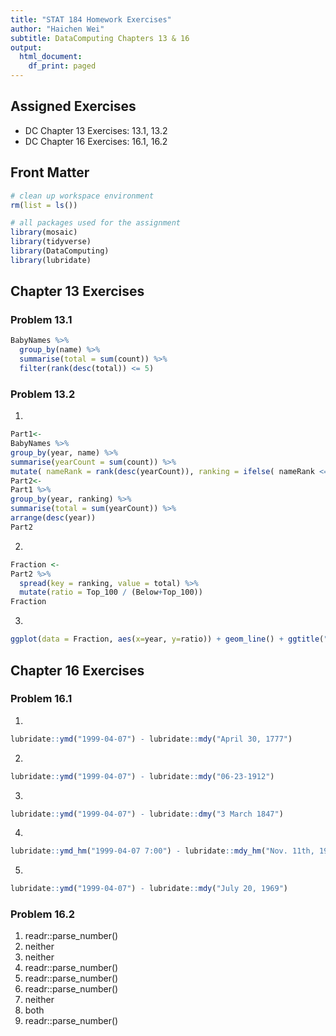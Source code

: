 ```yaml
---
title: "STAT 184 Homework Exercises"
author: "Haichen Wei"
subtitle: DataComputing Chapters 13 & 16
output:
  html_document:
    df_print: paged
---
```


## Assigned Exercises

- DC Chapter 13 Exercises: 13.1, 13.2
- DC Chapter 16 Exercises: 16.1, 16.2

## Front Matter

```r
# clean up workspace environment
rm(list = ls())

# all packages used for the assignment
library(mosaic)
library(tidyverse)
library(DataComputing)
library(lubridate)
```



## Chapter 13 Exercises

### Problem 13.1

```r
BabyNames %>%
  group_by(name) %>%
  summarise(total = sum(count)) %>%
  filter(rank(desc(total)) <= 5)
```

### Problem 13.2

1. 
```r
Part1<-
BabyNames %>%
group_by(year, name) %>% 
summarise(yearCount = sum(count)) %>%
mutate( nameRank = rank(desc(yearCount)), ranking = ifelse( nameRank <= 100, "Top_100", "Below") )
Part2<-
Part1 %>%
group_by(year, ranking) %>% 
summarise(total = sum(yearCount)) %>%
arrange(desc(year))
Part2
```

2. 
```r
Fraction <-
Part2 %>%
  spread(key = ranking, value = total) %>%
  mutate(ratio = Top_100 / (Below+Top_100))
Fraction
```

3. 
```r
ggplot(data = Fraction, aes(x=year, y=ratio)) + geom_line() + ggtitle("Diversity of Name Over Time")
```


## Chapter 16 Exercises

### Problem 16.1

1. 
```r
lubridate::ymd("1999-04-07") - lubridate::mdy("April 30, 1777")
```
2. 
```r
lubridate::ymd("1999-04-07") - lubridate::mdy("06-23-1912")
```
3. 
```r
lubridate::ymd("1999-04-07") - lubridate::dmy("3 March 1847")
```
4. 
```r
lubridate::ymd_hm("1999-04-07 7:00") - lubridate::mdy_hm("Nov. 11th, 1918 at 11:00 am")
```
5. 
```r
lubridate::ymd("1999-04-07") - lubridate::mdy("July 20, 1969")
```

### Problem 16.2

1. readr::parse_number()
2. neither
3. neither
4. readr::parse_number()
5. readr::parse_number()
6. readr::parse_number()
7. neither
8. both
9. readr::parse_number()
